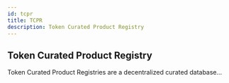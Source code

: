 ```yaml
---
id: tcpr
title: TCPR
description: Token Curated Product Registry
---
```


## Token Curated Product Registry
Token Curated Product Registries are a decentralized curated database...